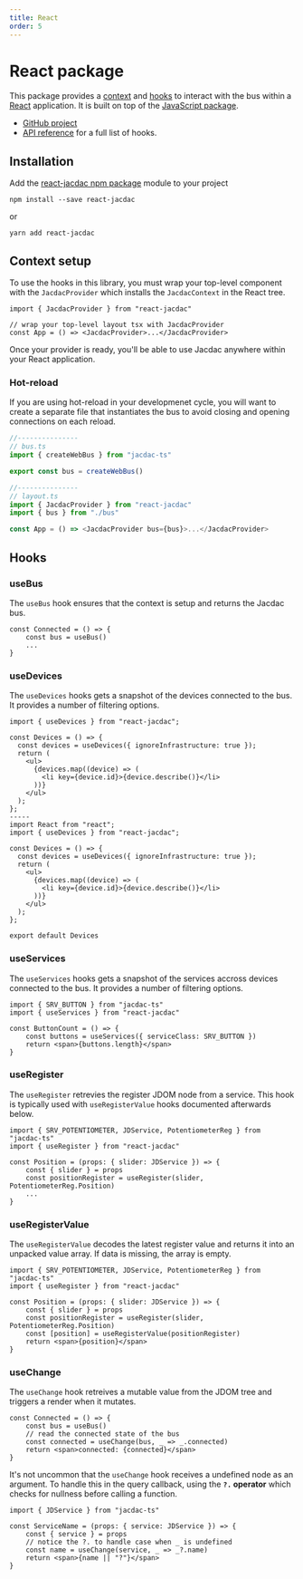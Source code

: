 ```yaml
---
title: React
order: 5
---
```


# React package

This package provides a [context](https://reactjs.org/docs/context.html) and [hooks](https://reactjs.org/docs/hooks-intro.html) to interact with the bus within a [React](https://reactjs.org/) application.
It is built on top of the [JavaScript package](/clients/javascript).

-   [GitHub project](https://github.com/microsoft/react-jacdac)
-   [API reference](https://microsoft.github.io/react-jacdac/) for a full list of hooks.

## Installation

Add the [react-jacdac npm package](https://www.npmjs.com/package/react-jacdac) module
to your project

```
npm install --save react-jacdac
```

or

```
yarn add react-jacdac
```

## Context setup

To use the hooks in this library, you must wrap your top-level component with the `JacdacProvider` which installs the `JacdacContext` in the React tree.

```tsx
import { JacdacProvider } from "react-jacdac"

// wrap your top-level layout tsx with JacdacProvider
const App = () => <JacdacProvider>...</JacdacProvider>
```

Once your provider is ready, you'll be able to use Jacdac anywhere within your React application.

### Hot-reload

If you are using hot-reload in your developmenet cycle, you will want to create a separate file that instantiates the bus
to avoid closing and opening connections on each reload.

```javascript
//---------------
// bus.ts
import { createWebBus } from "jacdac-ts"

export const bus = createWebBus()

//---------------
// layout.ts
import { JacdacProvider } from "react-jacdac"
import { bus } from "./bus"

const App = () => <JacdacProvider bus={bus}>...</JacdacProvider>
```

## Hooks

### useBus

The `useBus` hook ensures that the context is setup and returns the Jacdac bus.

```tsx
const Connected = () => {
    const bus = useBus()
    ...
}
```

### useDevices

The `useDevices` hooks gets a snapshot of the devices connected to the bus. It provides a number of filtering options.

```tsx
import { useDevices } from "react-jacdac";

const Devices = () => {
  const devices = useDevices({ ignoreInfrastructure: true });
  return (
    <ul>
      {devices.map((device) => (
        <li key={device.id}>{device.describe()}</li>
      ))}
    </ul>
  );
};
-----
import React from "react";
import { useDevices } from "react-jacdac";

const Devices = () => {
  const devices = useDevices({ ignoreInfrastructure: true });
  return (
    <ul>
      {devices.map((device) => (
        <li key={device.id}>{device.describe()}</li>
      ))}
    </ul>
  );
};

export default Devices
```

### useServices

The `useServices` hooks gets a snapshot of the services accross devices connected to the bus. It provides a number of filtering options.

```tsx
import { SRV_BUTTON } from "jacdac-ts"
import { useServices } from "react-jacdac"

const ButtonCount = () => {
    const buttons = useServices({ serviceClass: SRV_BUTTON })
    return <span>{buttons.length}</span>
}
```

### useRegister

The `useRegister` retrevies the register JDOM node from a service. This hook is typically used with `useRegisterValue` hooks
documented afterwards below.

```tsx
import { SRV_POTENTIOMETER, JDService, PotentiometerReg } from "jacdac-ts"
import { useRegister } from "react-jacdac"

const Position = (props: { slider: JDService }) => {
    const { slider } = props
    const positionRegister = useRegister(slider, PotentiometerReg.Position)
    ...
}
```

### useRegisterValue

The `useRegisterValue` decodes the latest register value and returns it into an unpacked value array.
If data is missing, the array is empty.

```tsx
import { SRV_POTENTIOMETER, JDService, PotentiometerReg } from "jacdac-ts"
import { useRegister } from "react-jacdac"

const Position = (props: { slider: JDService }) => {
    const { slider } = props
    const positionRegister = useRegister(slider, PotentiometerReg.Position)
    const [position] = useRegisterValue(positionRegister)
    return <span>{position}</span>
}
```

### useChange

The `useChange` hook retreives a mutable value from the JDOM tree and triggers a render when it mutates.

```tsx
const Connected = () => {
    const bus = useBus()
    // read the connected state of the bus
    const connected = useChange(bus, _ => _.connected)
    return <span>connected: {connected}</span>
}
```

It's not uncommon that the `useChange` hook receives a undefined node as an argument.
To handle this in the query callback, using the **`?.` operator** which checks for nullness before calling a function.

```tsx
import { JDService } from "jacdac-ts"

const ServiceName = (props: { service: JDService }) => {
    const { service } = props
    // notice the ?. to handle case when _ is undefined
    const name = useChange(service, _ => _?.name)
    return <span>{name || "?"}</span>
}
```
